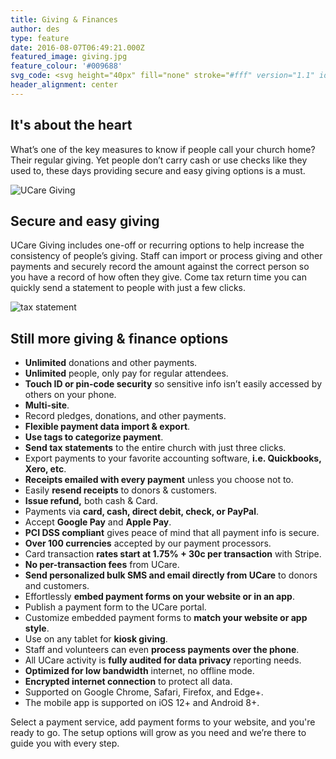```yaml
---
title: Giving & Finances
author: des
type: feature
date: 2016-08-07T06:49:21.000Z
featured_image: giving.jpg
feature_colour: '#009688'
svg_code: <svg height="40px" fill="none" stroke="#fff" version="1.1" id="Layer_1" xmlns="http://www.w3.org/2000/svg" xmlns:xlink="http://www.w3.org/1999/xlink" x="0px" y="0px" viewBox="0 0 22 22.9" style="enable-background:new 0 0 22 22.9;" xml:space="preserve"><g id="Layer_2"><g id="Outline_Icons"> <path class="st0" d="M11,22.4c0,0,10.5-8.1,10.5-15.8S12.2-1.7,11,6C9.8-1.7,0.5-1.1,0.5,7.2S11,22.4,11,22.4z"/> </g></g></svg>
header_alignment: center
---
```


<style>{`
.pages .gatsby-resp-image-wrapper {
  box-shadow:none!important;
}
`}</style>

## It's about the heart

What’s one of the key measures to know if people call your church home? Their regular giving. Yet people don’t carry cash or use checks like they used to, these days providing secure and easy giving options is a must.

![UCare Giving](ucare-giving-1.png)

## Secure and easy giving

UCare Giving includes one-off or recurring options to help increase the consistency of people’s giving. Staff can import or process giving and other payments and securely record the amount against the correct person so you have a record of how often they give. Come tax return time you can quickly send a statement to people with just a few clicks.

![tax statement](statement.png)

## Still more giving & finance options

- **Unlimited** donations and other payments.
- **Unlimited** people, only pay for regular attendees.
- **Touch ID or pin-code security** so sensitive info isn’t easily accessed by others on your phone.
- **Multi-site**.
- Record pledges, donations, and other payments.
- **Flexible payment data import & export**.
- **Use tags to categorize payment**.
- **Send tax statements** to the entire church with just three clicks.
- Export payments to your favorite accounting software, **i.e. Quickbooks, Xero, etc**.
- **Receipts emailed with every payment** unless you choose not to.
- Easily **resend receipts** to donors & customers.
- **Issue refund,** both cash & Card.
- Payments via **card, cash, direct debit, check, or PayPal**.
- Accept **Google Pay** and **Apple Pay**.
- **PCI DSS compliant** gives peace of mind that all payment info is secure.
- **Over 100 currencies** accepted by our payment processors.
- Card transaction **rates start at 1.75% + 30c per transaction** with Stripe.
- **No per-transaction fees** from UCare.
- **Send personalized bulk SMS and email directly from UCare** to donors and customers.
- Effortlessly **embed payment forms on your website or in an app**.
- Publish a payment form to the UCare portal.
- Customize embedded payment forms to **match your website or app style**.
- Use on any tablet for **kiosk giving**.
- Staff and volunteers can even **process payments over the phone**.
- All UCare activity is **fully audited for data privacy** reporting needs.
- **Optimized for low bandwidth** internet, no offline mode.
- **Encrypted internet connection** to protect all data.
- Supported on Google Chrome, Safari, Firefox, and Edge+.
- The mobile app is supported on iOS 12+ and Android 8+.

<ThreeUp>
	Select a payment service, add payment forms to your website, and you're ready to go. The setup options will grow as you
	need and we’re there to guide you with every step.
</ThreeUp>
